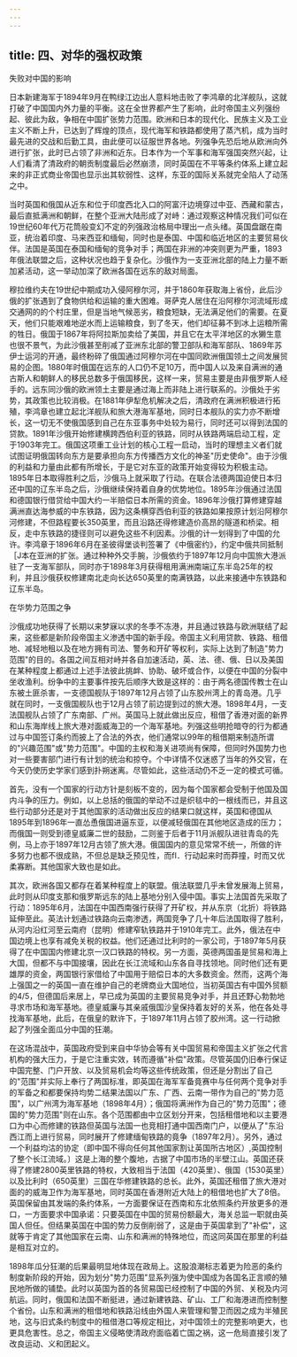 ```yaml
---
---
---
```

title: 四、对华的强权政策
---



失败对中国的影响

日本新建海军于1894年9月在鸭绿江边出人意料地击败了李鸿章的北洋舰队，这就打破了中国国内外力量的平衡。这在全世界都产生了影响，此时帝国主义列强纷起、彼此为敌，争相在中国扩张势力范围。欧洲和日本的现代化、民族主义及工业主义不断上升，已达到了辉煌的顶点，现代海军和铁路都使用了蒸汽机，成为当时最先进的交战和后勤工具，由此便可以征服世界各地。列强争先恐后地从欧洲向外进行扩张，此时已占领了非洲和近东。日本作为一个军事和海军强国突然兴起，让人们看清了清政府的朝贡制度最后必然崩溃，同时英国在不平等条约体系上建立起来的非正式商业帝国也显示出其软弱性、这样，东亚的国际关系就完全陷人了动荡之中。

当时英国和俄国从近东和位于印度西北入口的阿富汗边境穿过中亚、西藏和蒙古，最后直抵满洲和朝鲜，在整个亚洲大陆形成了对峙：通过观察这种情况我们可似在19世纪60年代万花筒般变幻不定的列强政治格局中理出一点头绪。英国盘踞在南亚，统治着印度、马来西亚和缅甸，同时也是泰国、中国和临近地区的主要贸易伙伴。法国是英国在泰国和缅甸的竞争对手；两国在非洲的冲突则更为严重，1893年俄法联盟之后，这种状况也趋于复杂化。沙俄作为一支亚洲北部的陆上力量不断加紧活动，这一举动加深了欧洲各国在远东的敌对局面。

穆拉维约夫在19世纪中期成功入侵阿穆尔河，并于1860年获取海上省份，此后沙俄的扩张遇到了食物供给和运输的重大困难。哥萨克人居住在沿阿穆尔河流域形成交通网的的个村庄里，但是当地气候恶劣，粮食短缺，无法满足他们的需要。在夏天，他们只能艰难地逆水而上运输粮食，到了冬天，他们却征募不到冰上运粮所需的牲日。俄国于1867年将阿拉斯加卖给了美国，并且它在太平洋地区的水獭生意也很不景气，为此沙俄甚至削减了亚洲东北部的警卫部队和海军部队、1869年苏伊士运河的开通，最终粉碎了俄国通过阿穆尔河在中国同欧洲俄国领土之间发展贸易的企图。1880年时俄国在远东的人口仍不足10万，而中国人以及来自满洲的通古斯人和朝鲜人的移民总数多于俄国移民，这样一来，贸易主要是由非俄罗斯人经手的。远东同沙俄的欧洲领土主要是通过海上而非陆上进行联系的。沙俄处于劣势，其政策也比较消极。在1881年伊犁危机解决之后，清政府在满洲积极进行拓殖，李鸿章也建立起北洋舰队和旅大港海军基地，同时日本舰队的实力亦不断增长，这一切无不使俄国感到自己在东亚事务中处较为易行，同时还可以得到法国的贷款。1891年沙俄开始修建横跨西伯利亚的铁路，同时从铁路两端启动工程，定于1903年完工。俄国这项重工业计划的核心工程一启动，当时的理想主义者们就试图证明俄国转向东方是要承担向东方传播西方文化的神圣"历史使命"。由于沙俄的利益和力量由此都有所增长，于是它对东亚的政策开始变得较为积极主动。1895年日本取得胜利之后，沙俄马上就采取了行动。在联合法德两国迫使日本归还中国的辽东半岛之后，沙俄继续保持着自身的优势地位。1895年沙俄通过法国和德国银行借贷给中国大约一半赔偿日本所需的资金。1896年沙俄打算修建穿越满洲直达海参威的中东铁路，因为这条横穿西伯利亚的铁路如果按原计划沿阿穆尔河修建，不但路程要长350英里，而且沿路还得修建造价高昂的隧道和桥梁。相反，走中东铁路的捷径则可以避免这些不利因素。沙俄的计一划得到了中国的允许。李鸿章于1896年6月在圣彼得堡谈判签署了《中俄密约》，约定中俄共同抵制［J本在亚洲的扩张。通过种种外交手腕，沙俄依约于1897年12月向中国旅大港派驻了一支海军部队，同时亦于1898年3月获得租用满洲南端辽东半岛25年的权利，并且沙俄获权修建南北走向长达650英里的南满铁路，以此来接通中东铁路和辽东半岛。

在华势力范围之争

沙俄成功地获得了长期以来梦寐以求的冬季不冻港，并且通过铁路与欧洲联结了起来，这些都是新阶段帝国主义渗透中国的新手段。帝国主义利用贷款、铁路、租借地、减轻地租以及在地方拥有司法、警务和开矿等权利，实际上达到了制造"势力范围"的目的。各国之间互相对峙并各自加速活动，英、法、德、俄、日以及美国在某种程度上都通过上述手法彼此挑衅、协助、破坏或合作，以便在中国的分裂中坐收渔利。纷争中的主要事件按先后顺序大致是这样的：由于两名德国传教士在山东被土匪杀害，一支德国舰队于1897年12月占领了山东胶州湾上的青岛港。几乎就在同时，一支俄国舰队也于12月占领了前边提到过的旅大港。1898年4月，一支法国舰队占领了广东南部、广州。英国马上就此做出反应，租借了香港对面的新界和山东海岸线上旅大港对面威海卫的一个海军基地。列强这些明抢暗夺的行为都通过与中国签订条约而披上了合法的外衣，他们通常以99年的租借期来制造所谓的"兴趣范围"或"势力范围"。中国的主权和海关进项尚有保障，但同时外国势力也对一些要害部门进行有计划的统治和掠夺。个中详情不仅迷惑了当年的外交官，在今天仍使历史学家们感到扑朔迷离。尽管如此，这些活动仍不乏一定的模式可循。

首先，没有一个国家的行动方针是刻板不变的，因为每个国家都会受制于他国及国内斗争的压力。例如，以上总括的俄国的举动不过是织毯中的一根线而已，并且这些行动部分还是对于其他国家的活动做出反应的结果口就这样，英国和德国从1895年到1896年一直怂恿俄国进逼东亚，以便减轻俄国在其他地区造成的压力；而俄国一则受到德皇威廉二世的鼓励，二则鉴于后者于11月派舰队进驻青岛的先例，马上亦于1897年12月古领了旅大港。俄国国内的意见常常不统一，所做的许多努力也都不很成熟，不但总是缺乏预见性，而fI．行动起来时而莽撞，时而又优柔寡断。其他国家大致也是如此。

其次，欧洲各国又都存在着某种程度上的联盟。俄法联盟几乎未曾发展海上贸易，此时则从印度支那和俄罗斯远东的陆上基地分别入侵中国。事实上法国首先采取了行动：1895年6月，法国在中国西南强行获得了开矿权，并从东京（北折）将铁路延伸至此。英法计划通过铁路向云南渗透，两国竞争了几十年后法国取得了胜利，从河内沿红河至云南府（昆明）修建窄轨铁路并于1910年完工。此外，俄法在中国边境上也享有减免关税的权益。他们还通过比利时的一家公司，于1897年5月获得了在中国国内修建北京一汉口铁路的特权。另一方面，英德两国虽是贸易和海上大国，但都不与中国接壤，因此在长江流域和山东各自寻找领地。同时他们还有更雄厚的资金，两国银行家借给了中国用于赔偿日本的大多数资金。然而，这两个海上强国之一的英国一直在维护自己的老牌商业大国地位，当初英国古有中国外贸额的4/5，但德国后来居上，早已成为英国的主要贸易竞争对手，并且还野心勃勃地寻求市场和海军基地。德皇威廉与其亲戚俄国沙皇保持着友好的关系，他在各处寻找海军基地，此后，在俄皇的默许下，于1897年11月占领了胶州湾。这一行动掀起了列强全面瓜分中国的狂潮。

在这场混战中，英国政府受到来自中华协会等有关中国贸易和帝国主义扩张之代言机构的强大压力，于是它注重实效，转而遵循"补偿"政策。尽管英国仍旧奉行保证中国完整、门户开放、以及贸易机会均等这些传统政策，但还是分割出了自己的"范围"并实际上奉行了两国标准，即英国在海军军备竟赛中与任何两个竞争对手的军备之和都要保持均势二结果法国以广东、广西、云南一带作为自己的"势力范围"，以广州湾为海军基地（1898年4月）；俄国将满洲作为自己的"势力范围"；德国的"势力范围"则在山东。各个范围都由中立区划分开来，包括租借地和以主要港口为中心而修建的铁路但英国与法国一也竞相打通中国西南门户，以便从了"东沿西江而上进行贸易，同时展开了修建缅甸铁路的竟争（1897年2月）。另外，通过一个利益均沽的协定（即中国不得向任何其他国家割让英国所古地区）,英国控制了整个长江流域。〕这是上海的整个腹地，古据了中国市场的半壁江山。英国还获得了修建2800英里铁路的特权，大致相当于法国（420英里）、俄国（1530英里）以及比利时（650英里）三国在华修建铁路的总长。此外，英国还租借了旅大港对面的的威海卫作为海军基地，同时英国在香港附近大陆上的租借地也扩大了8倍。英国保留由其发端的条约体系，一方面要保证在西南和东北依照条约开放更多的港口，一方面要求中国承诺：只要英国在中国的贸易份额最大，海关总监一职就由英国人但任。但结果英国在中国的势力反倒削弱了，这是由于英国拿到了"补偿"，这就等于肯定了其他国家在云南、山东和满洲的特殊地位，而这同英国在那里的利益是相互对立的。

1898年瓜分狂潮的后果最明显地体现在政局上。这股浪潮标志着更为险恶的条约制度新阶段的开始，因为划分"势力范围"显系列强为使中国成为各国名正言顺的殖民地所做的铺垫。此时以英国为首的各贸易国已经控制了中国的外贸、关税及内河航运。同时，俄国和法国不断挺进，通过新建铁路、矿山、工厂和海港进而控制整个省份。山东和满洲的租借地和铁路沿线由外国人来管理和警卫而因之成为半殖民地，这与旧式条约制度中的租借港口等规定相比，对中国领土的完整影响更大，也更具危害性。总之，帝国主义侵略使清政府面临着亡国之祸，这一危局直接引发了改良运动、义和团起义。